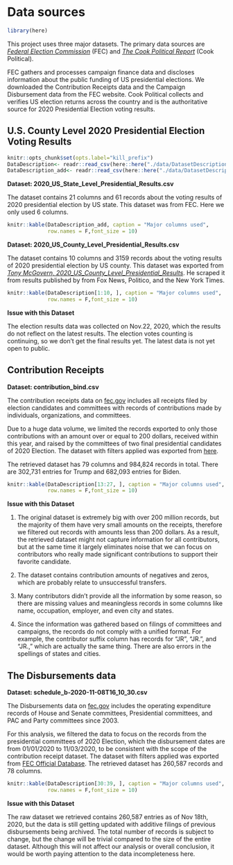 # Data sources

```r
library(here)
```

This project uses three major datasets. The primary data sources are [*Federal Election Commission*](http://fec.gov/data/) (FEC) and [*The Cook Political Report*](https://cookpolitical.com/2020-national-popular-vote-tracker) (Cook Political).   

FEC gathers and processes campaign finance data and discloses information about the public funding of US presidential elections. We downloaded the Contribution Receipts data and the Campaign Disbursement data from the FEC website. Cook Political collects and verifies US election returns across the country and is the authoritative source for 2020 Presidential Election voting results. 

## U.S. County Level 2020 Presidential Election Voting Results 

```r
knitr::opts_chunk$set(opts.label="kill_prefix")
DataDescription<- readr::read_csv(here::here("./data/DatasetDescription.csv"))
DataDescription_add<- readr::read_csv(here::here("./data/DatasetDescription_add.csv"))
```

**Dataset: 2020_US_State_Level_Presidential_Results.csv**

The dataset contains 21 columns and 61 records about the voting results of 2020 presidential election by US state. This dataset was from FEC. Here we only used 6 columns.

```r
knitr::kable(DataDescription_add, caption = "Major columns used",
             row.names = F,font_size = 10)
```

**Dataset: 2020_US_County_Level_Presidential_Results.csv**

The dataset contains 10 columns and 3159 records about the voting results of 2020 presidential election by US county. This dataset was exported from [*Tony McGovern, 2020_US_County_Level_Presidential_Results*](https://github.com/tonmcg/US_County_Level_Election_Results_08-20/blob/master/2020_US_County_Level_Presidential_Results.csv). He scraped it from results published by from Fox News, Politico, and the New York Times.



```r
knitr::kable(DataDescription[1:10, ], caption = "Major columns used",
             row.names = F,font_size = 10)
```

**Issue with this Dataset**

The election results data was collected on Nov.22, 2020, which the results do not reflect on the latest results. The election votes counting is continuing, so we don't get the final results yet. The latest data is not yet open to public.  

## Contribution Receipts

**Dataset: contribution_bind.csv**

The contribution receipts data on [fec.gov](fec.gov) includes all receipts filed by election candidates and committees with records of contributions made by individuals, organizations, and committees. 
 
Due to a huge data volume, we limited the records exported to only those contributions with an amount over or equal to 200 dollars, received within this year, and raised by the committees of two final presidential candidates of 2020 Election. The dataset with filters applied was exported from [here](https://www.fec.gov/data/receipts/?recipient_committee_type=P&data_type=processed&committee_id=C00580100&committee_id=C00703975&two_year_transaction_period=2020&min_date=01%2F01%2F2020&max_date=11%2F03%2F2020&is_individual=true&min_amount=200).

The retrieved dataset has 79 columns and 984,824 records in total. There are 302,731 entries for Trump and 682,093 entries for Biden. 

```r
knitr::kable(DataDescription[13:27, ], caption = "Major columns used",
             row.names = F,font_size = 10)
```

**Issue with this Dataset**

1. The original dataset is extremely big with over 200 million records, but the majority of them have very small amounts on the receipts, therefore we filtered out records with amounts less than 200 dollars. As a result, the retrieved dataset might not capture information for all contributors, but at the same time it largely eliminates noise that we can focus on contributors who really made significant contributions to support their favorite candidate.  

2. The dataset contains contribution amounts of negatives and zeros, which are probably relate to unsuccessful transfers.

3. Many contributors didn't provide all the information by some reason, so there are missing values and meaningless records in some columns like name, occupation, employer, and even city and states. 

4. Since the information was gathered based on filings of committees and campaigns, the records do not comply with a unified format. For example, the contributor suffix column has records for "JR", "JR.", and "JR.," which are actually the same thing. There are also errors in the spellings of states and cities.

## The Disbursements data

**Dataset: schedule_b-2020-11-08T16_10_30.csv**

The Disbursements data on [fec.gov](fec.gov) includes the operating expenditure records of House and Senate committees, Presidential committees, and PAC and Party committees since 2003. 

For this analysis, we filtered the data to focus on the records from the presidential committees of 2020 Election, which the disbursement dates are from 01/01/2020 to 11/03/2020, to be consistent with the scope of the contribution receipt dataset. The dataset with filters applied was exported from [FEC Official Database](https://www.fec.gov/data/disbursements/?spender_committee_type=P&data_type=processed&min_date=01%2F01%2F2020&max_date=11%2F03%2F2020). The retrieved dataset has 260,587 records and 78 columns.

```r
knitr::kable(DataDescription[30:39, ], caption = "Major columns used",
             row.names = F,font_size = 10)
```

**Issue with this Dataset**

The raw dataset we retrieved contains 260,587 entries as of Nov 18th, 2020, but the data is still getting updated with additive filings of previous disbursements being archived. The total number of records is subject to change, but the change will be trivial compared to the size of the entire dataset. Although this will not affect our analysis or overall conclusion, it would be worth paying attention to the data incompleteness here.
